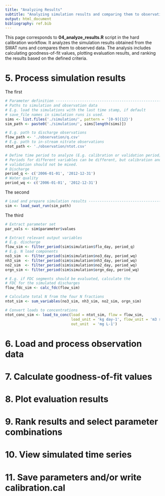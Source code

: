 ```yaml
---
title: "Analyzing Results"
subtitle: "Analyzing simulation results and comparing them to observations"
output: html_document
bibliography: ref.bib
---
```


This page corresponds to **04_analyze_results.R** script in the hard calibration workflow. It analyzes the simulation results obtained from the SWAT runs and compares them to observed data. The analysis includes calculating goodness-of-fit values, plotting evaluation results, and ranking the results based on the defined criteria.

# 5. Process simulation results

The first 

```r
# Parameter definition ----------------------------------------------------
# Paths to simulation and observation data
# E.g. load the simulations with the last time stamp, if default
# save_file names in simulation runs is used.
sims <- list.files('./simulation/', pattern = '[0-9]{12}')
sim_path <- paste0('./simulation/', sims[length(sims)])

# E.g. path to discharge observations
flow_path <- './observation/q.csv'
# E.g. path to in-stream nitrate observations
ntot_path <- './observation/ntot.csv'

# Define time period to analyze (E.g. calibration or validation period)
# Periods for different variables can be different, but calibration and
# validation should not be mixed.
# Discharge
period_q <- c('2006-01-01', '2012-12-31')
# Water quality
period_wq <- c('2006-01-01', '2012-12-31')

```

The second  

```r
# Load and prepare simulation results -------------------------------------
sim <- load_swat_run(sim_path)
```

The third 

```r
# Extract parameter set
par_vals <- sim$parameter$values

# Extract relevant output variables
# E.g. discharge
flow_sim <- filter_period(sim$simulation$flo_day, period_q)
# E.g. N load components
no3_sim  <- filter_period(sim$simulation$no3_day, period_wq)
nh3_sim  <- filter_period(sim$simulation$nh3_day, period_wq)
no2_sim  <- filter_period(sim$simulation$no2_day, period_wq)
orgn_sim <- filter_period(sim$simulation$orgn_day, period_wq)

# E.g. if FDC segments should be evaluated, calculate the
# FDC for the simulated discharges
flow_fdc_sim <- calc_fdc(flow_sim)

# Calculate total N from the four N fractions
ntot_sim <- sum_variables(no3_sim, nh3_sim, no2_sim, orgn_sim)

# Convert loads to concentrations
ntot_conc_sim <- load_to_conc(load = ntot_sim, flow = flow_sim,
                              load_unit = 'kg day-1', flow_unit = 'm3 s-1',
                              out_unit  = 'mg L-1')

```

# 6. Load and process observation data

# 7. Calculate goodness-of-fit values

# 8. Plot evaluation results

# 9. Rank results and select parameter combinations

# 10. View simulated time series

# 11. Save parameters and/or write calibration.cal
